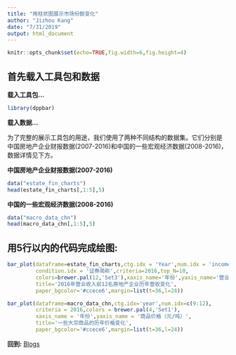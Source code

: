 ```yaml
---
title: "用柱状图展示市场份额变化"
author: "Jizhou Kang"
date: "7/31/2019"
output: html_document
---
```


```r
knitr::opts_chunk$set(echo=TRUE,fig.width=6,fig.height=4)
```

## 首先载入工具包和数据

**载入工具包...**
```r
library(dppbar)
```

**载入数据...**

为了完整的展示工具包的用途，我们使用了两种不同结构的数据集。它们分别是
中国房地产企业财报数据(2007-2016)和中国的一些宏观经济数据(2008-2016)，数据详情见下方。

**中国房地产企业财报数据(2007-2016)**
```r
data("estate_fin_charts")
head(estate_fin_charts[,1:5],5)
```

**中国的一些宏观经济数据(2008-2016)**
```r
data("macro_data_chn")
head(macro_data_chn[,1:5],5)
```


## 用5行以内的代码完成绘图:

```r
bar_plot(dataframe=estate_fin_charts,ctg.idx = 'Year',num.idx = 'income',
         condition.idx = '证券简称',criteria=2016,top_N=10,
         colors=brewer.pal(12,'Set3'),xaxis_name='年份',yaxis_name='营业收入（亿元）',
         title='2016年营业收入前12名房地产企业历年营收变化',
         paper_bgcolor='#ccece6',margin=list(t=36,l=24))
```

```r
bar_plot(dataframe=macro_data_chn,ctg.idx='year',num.idx=c(9:12),
         criteria = 2016,colors = brewer.pal(4,'Set1'),
         xaxis_name = '年份',yaxis_name = '商品价格（元/吨）',
         title='一些大宗商品的历年价格变化',
         paper_bgcolor='#ccece6',margin=list(t=36,l=24))
```



**回到:** [Blogs](https://jkang37.github.io/HelpPageCHN/Blogs.html)



